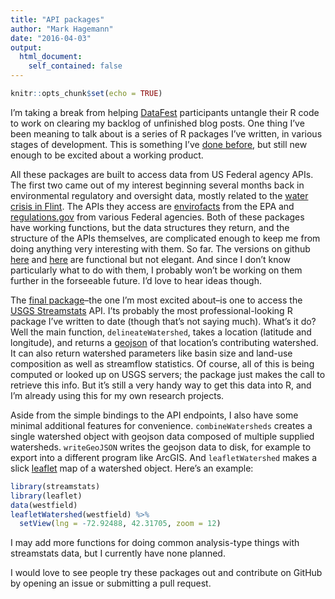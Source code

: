 ```yaml
---
title: "API packages"
author: "Mark Hagemann"
date: "2016-04-03"
output: 
  html_document:
    self_contained: false
---
```


```r
knitr::opts_chunk$set(echo = TRUE)
```

I'm taking a break from helping [DataFest](http://www.science.smith.edu/datafest/) participants untangle their R code to work on clearing my backlog of unfinished blog posts. 
One thing I've been meaning to talk about is a series of R packages I've written, in various stages of development. This is something I've [done before](https://github.com/markwh), but still new enough to be excited about a working product. 

All these packages are built to access data from US Federal agency APIs. The first two came out of my interest beginning several months back in environmental regulatory and oversight data, mostly related to the [water crisis in Flint](http://flintwaterstudy.org/). The APIs they access are [envirofacts](https://www3.epa.gov/enviro/) from the EPA and [regulations.gov](https://www.regulations.gov/#!home) from various Federal agencies. Both of these packages have working functions, but the data structures they return, and the structure of the APIs themselves, are complicated enough to keep me from doing anything very interesting with them. So far. The versions on github [here](https://github.com/markwh/envirofacts) and [here](https://github.com/markwh/regsgov) are functional but not elegant. And since I don't know particularly what to do with them, I probably won't be working on them further in the forseeable future. I'd love to hear ideas though. 

The [final package](https://github.com/markwh/streamstats)--the one I'm most excited about--is one to access the [USGS Streamstats](http://water.usgs.gov/osw/streamstats/) API. I'ts probably the most professional-looking R package I've written to date (though that's not saying much). What's it do? Well the main function, `delineateWatershed`, takes a location (latitude and longitude), and returns a [geojson](http://geojson.org/) of that location's contributing watershed. It can also return watershed parameters like basin size and land-use composition as well as streamflow statistics. Of course, all of this is being computed or looked up on USGS servers; the package just makes the call to retrieve this info. But it's still a very handy way to get this data into R, and I'm already using this for my own research projects.

Aside from the simple bindings to the API endpoints, I also have some minimal additional features for convenience. `combineWatersheds` creates a single watershed object with geojson data composed of multiple supplied watersheds. `writeGeoJSON` writes the geojson data to disk, for example to export into a different program like ArcGIS. And `leafletWatershed` makes a slick [leaflet](http://leafletjs.com/) map of a watershed object. Here's an example:

```r
library(streamstats)
library(leaflet)
data(westfield)
leafletWatershed(westfield) %>% 
  setView(lng = -72.92488, 42.31705, zoom = 12)
```

I may add more functions for doing common analysis-type things with streamstats data, but I currently have none planned. 

I would love to see people try these packages out and contribute on GitHub by opening an issue or submitting a pull request. 




